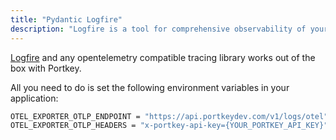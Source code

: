 ```yaml
---
title: "Pydantic Logfire"
description: "Logfire is a tool for comprehensive observability of your LLM applications with OpenTelemetry."
---
```



[Logfire](https://pydantic.dev/logfire) and any opentelemetry compatible tracing library works out of the box with Portkey.

All you need to do is set the following environment variables in your application:

```sh
OTEL_EXPORTER_OTLP_ENDPOINT = "https://api.portkeydev.com/v1/logs/otel"
OTEL_EXPORTER_OTLP_HEADERS = "x-portkey-api-key={YOUR_PORTKEY_API_KEY}"
```



